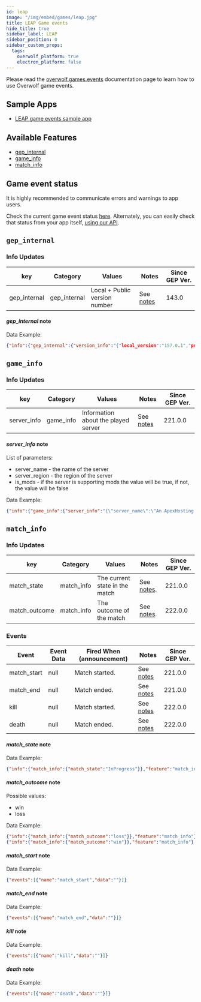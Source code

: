 ```yaml
---
id: leap
image: "/img/embed/games/leap.jpg"
title: LEAP Game events
hide_title: true
sidebar_label: LEAP
sidebar_position: 0
sidebar_custom_props:
  tags:
    overwolf_platform: true
    electron_platform: false
---
```


<!-- GENERATED USING /scripts/generate.js -->

<head>
  <meta name="keywords" content="API for LEAP, LEAP API, SDK for LEAP, LEAP SDK"/>
</head>

<GameInfo gameId={22312} page="docs" />

Please read the [overwolf.games.events](../events) documentation page to learn how to use Overwolf game events.

## Sample Apps
* [LEAP game events sample app](https://github.com/overwolf/events-sample-apps)



## Available Features

* [gep_internal](#gep_internal)
* [game_info](#game_info)
* [match_info](#match_info)

## Game event status

It is highly recommended to communicate errors and warnings to app users. 

Check the current game event status [here](/status/). Alternately, you can easily check that status from your app itself, [using our API](/topics/using-events/how-to-check-events-status-from-app).

## `gep_internal`

### Info Updates

key          | Category    | Values                    | Notes                 | Since GEP Ver. |
------------ | ------------| ------------------------- | --------------------- | ------------- | 
gep_internal | gep_internal| Local + Public version number|See [notes](#gep_internal-note)|   143.0       |

#### *gep_internal* note

Data Example:

```json
{"info":{"gep_internal":{"version_info":"{"local_version":"157.0.1","public_version":"157.0.1","is_updated":true}"}},"feature":"gep_internal"}
```

## `game_info`

### Info Updates

key          | Category    | Values                    | Notes                 | Since GEP Ver. |
------------ | ------------| ------------------------- | --------------------- | ------------- | 
server_info | game_info | Information about the played server  |  See [notes](#server_info-note)  |  221.0.0 |

#### *server_info* note

List of parameters:
* server_name - the name of the server
* server_region - the region of the server
* is_mods - if the server is supporting mods the value will be true, if not, the value will be false

Data Example:
```json
{"info":{"game_info":{"server_info":"{\"server_name\":\"An ApexHosting Leap Server\",\"server_region\":\"useast\",\"is_mods\":false}"}},"feature":"game_info"}
```

## `match_info`

### Info Updates

key             | Category   | Values                     | Notes                           | Since GEP Ver.        |
--------------- | -----------| ---------------------------|---------------------------------| ------------- |
match_state | match_info | The current state in the match  |  See [notes](#match_state-note).  |   221.0.0             |
match_outcome | match_info | The outcome of the match  |  See [notes](#match_outcome-note).  |   222.0.0             |

### Events

Event  | Event Data        | Fired When (announcement)           | Notes      | Since GEP Ver. |
-------| ------------------| -------------------------------------| ---------- | --------------|
match_start | null      | Match started. |See [notes](#match_start-note)|    221.0.0      |
match_end   | null      | Match ended.   |See [notes](#match_end-note)|    221.0.0      |
kill | null      | Match started. |See [notes](#kill-note)|    222.0.0      |
death   | null      | Match ended.   |See [notes](#death-note)|    222.0.0      |

#### *match_state* note

Data Example:

```json
{"info":{"match_info":{"match_state":"InProgress"}},"feature":"match_info"}
```
#### *match_outcome* note

Possible values: 

* win
* loss

Data Example:

```json
{"info":{"match_info":{"match_outcome":"loss"}},"feature":"match_info"}
{"info":{"match_info":{"match_outcome":"win"}},"feature":"match_info"}
```

#### *match_start* note

Data Example:

```json
{"events":[{"name":"match_start","data":""}]}
```

#### *match_end* note

Data Example:

```json
{"events":[{"name":"match_end","data":""}]}
```
#### *kill* note

Data Example:

```json
{"events":[{"name":"kill","data":""}]}
```

#### *death* note

Data Example:

```json
{"events":[{"name":"death","data":""}]}
```

